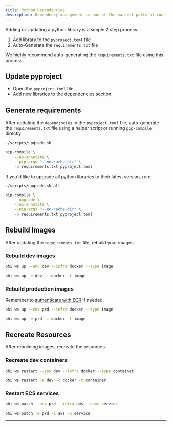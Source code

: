 ```yaml
---
title: Python Dependencies
description: Dependency management is one of the hardest parts of running a python application and phidata templates are designed to make it easy. Each template is setup to manage dependencies using a [pyproject.toml](<(https://packaging.python.org/en/latest/specifications/declaring-project-metadata/#declaring-project-metadata)>) file, **which is used to generate the `requirements.txt` file using [pip-tools](https://pip-tools.readthedocs.io/en/latest/).**
---
```


Adding or Updating a python library is a simple 2 step process:

1. Add library to the `pyproject.toml` file
2. Auto-Generate the `requirements.txt` file

<Warning>

We highly recommend auto-generating the `requirements.txt` file using this process.

</Warning>

## Update pyproject

- Open the `pyproject.toml` file
- Add new libraries to the dependencies section.

## Generate requirements

After updating the `dependencies` in the `pyproject.toml` file, auto-generate the `requirements.txt` file using a helper script or running `pip-compile` directly

<CodeGroup>

```bash Terminal
./scripts/upgrade.sh
```

```bash Pip Compile
pip-compile \
    --no-annotate \
    --pip-args "--no-cache-dir" \
    -o requirements.txt pyproject.toml
```

</CodeGroup>

If you'd like to upgrade all python libraries to their latest version, run:

<CodeGroup>

```bash Terminal
./scripts/upgrade.sh all
```

```bash Pip Compile
pip-compile \
    --upgrade \
    --no-annotate \
    --pip-args "--no-cache-dir" \
    -o requirements.txt pyproject.toml
```

</CodeGroup>

## Rebuild Images

After updating the `requirements.txt` file, rebuild your images.

### Rebuild dev images

<CodeGroup>

```bash Terminal
phi ws up --env dev --infra docker --type image
```

```bash Short Options
phi ws up -e dev -i docker -t image
```

</CodeGroup>

### Rebuild production images

<Note>

Remember to [authenticate with ECR](/day-2/production-app#ecr-images) if needed.

</Note>

<CodeGroup>

```bash Terminal
phi ws up --env prd --infra docker --type image
```

```bash Short Options
phi ws up -e prd -i docker -t image
```

</CodeGroup>

## Recreate Resources

After rebuilding images, recreate the resources.

### Recreate dev containers

<CodeGroup>

```bash Terminal
phi ws restart --env dev --infra docker --type container
```

```bash Short options
phi ws restart -e dev -c docker -t container
```

</CodeGroup>

### Restart ECS services

<CodeGroup>

```bash Terminal
phi ws patch --env prd --infra aws --name service
```

```bash Short options
phi ws patch -e prd -i aws -n service
```

</CodeGroup>

---
